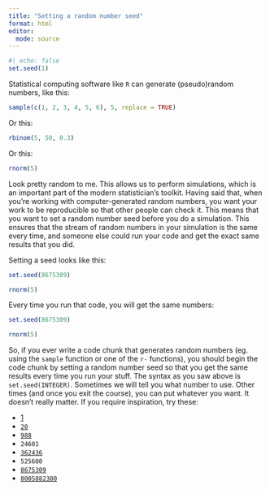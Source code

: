 ```yaml
---
title: "Setting a random number seed"
format: html
editor: 
  mode: source
---
```


```r
#| echo: false
set.seed(1)
```

Statistical computing software like `R` can generate (pseudo)random numbers, like this:

```r
sample(c(1, 2, 3, 4, 5, 6), 5, replace = TRUE)
```

Or this:

```r
rbinom(5, 50, 0.3)
```

Or this:

```r
rnorm(5)
```

Look pretty random to me. This allows us to perform simulations, which is an important part of the modern statistician's toolkit. Having said that, when you're working with computer-generated random numbers, you want your work to be reproducible so that other people can check it. This means that you want to set a random number seed before you do a simulation. This ensures that the stream of random numbers in your simulation is the same every time, and someone else could run your code and get the exact same results that you did.

Setting a seed looks like this:

```r
set.seed(8675309)

rnorm(5)
```

Every time you run that code, you will get the same numbers:

```r
set.seed(8675309)

rnorm(5)
```

So, if you ever write a code chunk that generates random numbers (eg. using the `sample` function or one of the `r-` functions), you should begin the code chunk by setting a random number seed so that you get the same results every time you run your stuff. The syntax as you saw above is `set.seed(INTEGER)`. Sometimes we will tell you what number to use. Other times (and once you exit the course), you can put whatever you want. It doesn't really matter. If you require inspiration, try these:

-   [1](https://www.youtube.com/watch?v=OiBIXa_-7Vo)
-   [`20`](https://www.youtube.com/watch?v=pf8yHr4rHaY)
-   [`988`](https://www.youtube.com/watch?v=MHFuaaGpGKQ)
-   `24601`
-   [`362436`](https://youtu.be/HhPu6GEoad8?feature=shared)
-   `525600`
-   [`8675309`](https://www.youtube.com/watch?v=6WTdTwcmxyo)
-   [`8005882300`](https://www.youtube.com/watch?v=uwJQQux0TF0)



